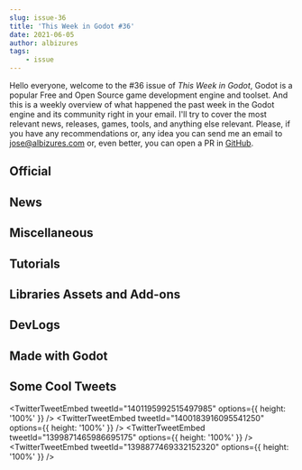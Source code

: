 ```yaml
---
slug: issue-36
title: 'This Week in Godot #36'
date: 2021-06-05
author: albizures
tags:
	- issue
---
```


Hello everyone, welcome to the #36 issue of _This Week in Godot_, Godot is a popular Free and Open Source game development engine and toolset. And this is a weekly overview of what happened the past week in the Godot engine and its community right in your email. I'll try to cover the most relevant news, releases, games, tools, and anything else relevant. Please, if you have any recommendations or, any idea you can send me an email to jose@albizures.com or, even better, you can open a PR in [GitHub](https://github.com/albizures/ThisWeekInGodot).

## Official

<Card
	author="Godot Engine"
	link="https://godotengine.org/article/gdscript-progress-report-feature-complete-40"
	section="Official"
	label="GDScript progress report: Feature-complete for 4.0"
	description="GDScript is now feature-complete for the upcoming Godot 4.0 version. This article goes through the last bits that were added: typed arrays, lambda functions, builtin static methods, plus a few extra changes for optimization and bug-fixing."
	publisher="Godot Engine"
	icon="https://godotengine.org/themes/godotengine/assets/favicon.png"
	cover="https://godotengine.org/storage/app/uploads/public/60b/4f2/b0a/60b4f2b0a8130694314324.png"
	date="2021-06-02T09:00:00.000Z"
/>

<Card
	author="Godot Engine"
	link="https://godotengine.org/article/submissions-open-godot-2021-showreel"
	section="Official"
	label="Submissions open for Godot 2021 showreel"
	description="Does your Godot-made game or tool (published or work in progress) make you proud? Would you like to showcase it in the upcoming 2021 showreel? Please send us a short video of it!"
	publisher="Godot Engine"
	icon="https://godotengine.org/themes/godotengine/assets/favicon.png"
	cover="https://godotengine.org/storage/app/uploads/public/60b/4ee/cfb/60b4eecfbcad8996217557.png"
	date="2021-05-31T09:00:00.000Z"
/>

## News

<Card
	author="gotm.io"
	link="https://gotm.io/about/gpp"
	section="News"
	label="Introducing: Gotm Publishing Program"
	description="Read about gotm.io’s own publishing program, which can get your game published on Nintendo Switch"
	publisher="gotm.io"
	icon="https://gotm.io/icons/icon-512x512.png?v=3bcf1e44fdc2e6003d542d862e4856a7"
	cover="https://gotm.io/static/icon2-512-2f6a9604360bfa784629182c10914e98.png"
/>

<Card
	author="Richard Hörnig"
	link="https://store.steampowered.com/app/1395270/Haiki/"
	section="News"
	label="Haiki is now in Early Access on Steam"
	description="Haiki is the BRUTAL precision platformer where decapitation is just the beginning! Dive head-first into four worlds of colour-switching, laser-dodging, lightning-fast action. Haiki is the platformer where you don’t need a body to get ahead."
	publisher="STEAM"
	icon="https://store.steampowered.com/favicon.ico"
	cover="https://cdn.cloudflare.steamstatic.com/steam/apps/1395270/capsule_616x353.jpg?t=1622649775"
	date="2021-06-02T09:00:00.000Z"
/>

<Card
	author="gogodotjam"
	link="https://twitter.com/gogodotjam/status/1399924396836413440"
	section="News"
	label="GoGodotJam needs your feedback!"
	description=""
	publisher="Twitter"
	icon="https://abs.twimg.com/responsive-web/client-web/icon-ios.b1fc7275.png"
	cover="https://pbs.twimg.com/profile_images/1390034269381304321/pBfee1m1_400x400.jpg"
/>

## Miscellaneous

<Card
	author="Goat Makes Games"
	link="https://youtu.be/kyFj365LJmg"
	section="Miscellaneous"
	label="Playing GoGodot Jam Games! #1"
	description="Playing GoGodot Jam Submissions!Going to play as many as I can before submissions are over. Then I’ll play the top rated when voting is over so subscribe to ..."
	publisher="YouTube"
	icon="https://www.youtube.com/s/desktop/79946f8f/img/favicon_144x144.png"
	cover="https://i.ytimg.com/vi/kyFj365LJmg/maxresdefault.jpg"
	date="2021-06-02T00:00:00.000Z"
/>

<Card
	author="TimKrief IndieDev"
	link="https://youtu.be/BJj35jO6t8E"
	section="Miscellaneous"
	label="Crowd Simulation made with Godot Engine - 1000 Subscribers Special"
	description="One year ago I started sharing weekly devlog videos, since then, a lot have changed, and you’re now more than 1000 to be subscribed on my youtube channel ! I..."
	publisher="YouTube"
	icon="https://www.youtube.com/s/desktop/79946f8f/img/favicon_144x144.png"
	cover="https://i.ytimg.com/vi/BJj35jO6t8E/maxresdefault.jpg"
	date="2021-05-31T00:00:00.000Z"
/>

<Card
	author="CodingKaiju"
	link="https://youtu.be/321vj_SexL0"
	section="Miscellaneous"
	label="Godot Needs 3D Artists!"
	description=""
	publisher="YouTube"
	icon="https://www.youtube.com/s/desktop/79946f8f/img/favicon_144x144.png"
	cover="https://i.ytimg.com/vi/321vj_SexL0/maxresdefault.jpg"
	date="2021-06-02T00:00:00.000Z"
/>

<Card
	author="Ombarus"
	link="https://youtu.be/lVcg1hfMVCo"
	section="Miscellaneous"
	label="Should you use C# with Godot?"
	description="I’ve been working with Godot in C# for the past couple of months and here are all the Tips and Tricks you need to know!Also check out the game I’m currently ..."
	publisher="YouTube"
	icon="https://www.youtube.com/s/desktop/79946f8f/img/favicon_144x144.png"
	cover="https://i.ytimg.com/vi/lVcg1hfMVCo/maxresdefault.jpg"
	date="2021-06-04T00:00:00.000Z"
/>

<Card
	author="John Ivess"
	link="https://youtu.be/SDUoG7zClV4"
	section="Miscellaneous"
	label="Playing Your #gogodotjam Submissions!"
	description="Hi there! GoGodotJam has successfully ended, and it’s voting time!I will be one of the co-organizers who will also stream the submissions playing.GoGodotJam ..."
	publisher="YouTube"
	icon="https://www.youtube.com/s/desktop/79946f8f/img/favicon_144x144.png"
	cover="https://i.ytimg.com/vi/SDUoG7zClV4/maxresdefault.jpg"
	date="2021-06-03T00:00:00.000Z"
/>

<Card
	author="Redefine Gamedev"
	link="https://youtu.be/3kLr7VdwR9c"
	section="Miscellaneous"
	label="Jonas Tyroller Interview – The Indie Dream #GoGodotJam"
	description=""
	publisher="YouTube"
	icon="https://www.youtube.com/s/desktop/79946f8f/img/favicon_144x144.png"
	cover="https://i.ytimg.com/vi/3kLr7VdwR9c/maxresdefault.jpg"
	date="2021-05-31T00:00:00.000Z"
/>

<Card
	author="Canopy Games"
	link="https://youtu.be/ItKVnA91FHI"
	section="Miscellaneous"
	label="The 90 Minute Game Challenge! #GoGodotJam"
	description="Join Mikey and Yann as we attempt to make a very simple game in 90 minutes as part of the GoGodot Game Jam!"
	publisher="YouTube"
	icon="https://www.youtube.com/s/desktop/79946f8f/img/favicon_144x144.png"
	cover="https://i.ytimg.com/vi/ItKVnA91FHI/maxresdefault.jpg"
	date="2021-06-01T00:00:00.000Z"
/>

<Card
	author="Gonzalo Gutiérrez"
	link="https://godotes.com/issues/go-godot/"
	section="Miscellaneous"
	label="Go Godot and #PitchYaGame"
	description="The largest Godot jam ever with 181 entries and a solid contender for the PitchYaGame in Lila’s Sky Ark"
	publisher="Godot Notes"
	icon="https://godotes.com/content/images/2020/12/GodotesLogo2-3.svg"
	cover="https://godotes.com/content/images/2021/01/GodotesLogo2.png"
	date="2021-06-04T23:18:59.000Z"
/>

## Tutorials

<Card
	author="Tutorial Geeks"
	link="https://youtu.be/1XXLyk5A-Tg"
	section="Tutorials"
	label="Godot 3 - Simple technique to create cool 3D effects"
	description="Create cool effects in Godot using Blender !!~Sorry for poor quality~Sorry for not making part 4 of my other series, I am super Lazy :/"
	publisher="YouTube"
	icon="https://www.youtube.com/s/desktop/79946f8f/img/favicon_144x144.png"
	cover="https://i.ytimg.com/vi/1XXLyk5A-Tg/maxresdefault.jpg"
	date="2018-09-22T00:00:00.000Z"
/>

<Card
	author="Tom Langwaldt"
	link="https://youtu.be/gcft7kF3lYk"
	section="Tutorials"
	label="Godot PBR tutorial - Blender 2.93"
	description="How to setup a PBR model in Blender 2.93 to import into Godot 3.3.2 using the GLTF file format."
	publisher="YouTube"
	icon="https://www.youtube.com/s/desktop/79946f8f/img/favicon_144x144.png"
	cover="https://i.ytimg.com/vi/gcft7kF3lYk/hqdefault.jpg"
	date="2021-06-03T00:00:00.000Z"
/>

<Card
	author="NovemberDev"
	link="https://youtu.be/V6d_Y0o6AJU"
	section="Tutorials"
	label="How to make an endless runner in 3D with Object Pooling | Full Godot Source Code"
	description="This video is a tutorial on how to make an endless runner in the Godot Enginewith advanced techniques such as toolscripts and object pooling.The full game te..."
	publisher="YouTube"
	icon="https://www.youtube.com/s/desktop/79946f8f/img/favicon_144x144.png"
	cover="https://i.ytimg.com/vi/V6d_Y0o6AJU/maxresdefault.jpg"
	date="2021-06-04T00:00:00.000Z"
/>

<Card
	author="Gamedevboi"
	link="https://youtu.be/r4HPatg5KHc"
	section="Tutorials"
	label="FPS Character controller in 5 minutes with Godot"
	description=""
	publisher="YouTube"
	icon="https://www.youtube.com/s/desktop/79946f8f/img/favicon_144x144.png"
	cover="https://i.ytimg.com/vi/r4HPatg5KHc/maxresdefault.jpg"
	date="2021-06-03T00:00:00.000Z"
/>

<Card
	author="KryperDev"
	link="https://youtu.be/dNb0L2hu3m0"
	section="Tutorials"
	label="How to create destructable TileMap with Sprite chunking in Godot"
	description="Easy way to create amazing destruction efffect for your tileset. Easy to expand and modify."
	publisher="YouTube"
	icon="https://www.youtube.com/s/desktop/79946f8f/img/favicon_144x144.png"
	cover="https://i.ytimg.com/vi/dNb0L2hu3m0/maxresdefault.jpg"
	date="2021-06-02T00:00:00.000Z"
/>

<Card
	author="jmbiv"
	link="https://youtu.be/kIXu5LYYxRw"
	section="Tutorials"
	label="How to Make Great Animations For Game Jams in Godot"
	description="For game jams, you are often stuck using art that either doesn’t have great animations, or doesn’t have animations that fit the game you are making for the g..."
	publisher="YouTube"
	icon="https://www.youtube.com/s/desktop/79946f8f/img/favicon_144x144.png"
	cover="https://i.ytimg.com/vi/kIXu5LYYxRw/maxresdefault.jpg"
	date="2021-06-01T00:00:00.000Z"
/>

<Card
	author="picster"
	link="https://youtu.be/2BsAtqYsec8"
	section="Tutorials"
	label="How to make moving Neon Trails in Godot - godotorial #01"
	description="In this new series “godotorial” I want to make really short, quick tutorials that will cover pretty specific things without making this big tour that I usual..."
	publisher="YouTube"
	icon="https://www.youtube.com/s/desktop/79946f8f/img/favicon_144x144.png"
	cover="https://i.ytimg.com/vi/2BsAtqYsec8/hqdefault.jpg"
	date="2021-05-31T00:00:00.000Z"
/>

<Card
	author="Gawe Game"
	link="https://youtu.be/tsFVc7MGOUE"
	section="Tutorials"
	label="Membuat Musuh Gerak Ke Kiri dan Kanan - Bagian #9: Gawe Game Platformer 2D"
	description="Video ke-9 dari seri tutorial pembuatan game platformer 2D dengan Godot"
	publisher="YouTube"
	icon="https://www.youtube.com/s/desktop/79946f8f/img/favicon_144x144.png"
	cover="https://i.ytimg.com/vi/tsFVc7MGOUE/hqdefault.jpg"
	date="2021-05-22T00:00:00.000Z"
/>

<Card
	author="This Is Vini"
	link="https://youtu.be/jcLlpylYeyw"
	section="Tutorials"
	label="How to use Clyde Dialogue in Godot"
	description="Clyde is a language for writing game dialogues. In this video I go through how to use it in Godot."
	publisher="YouTube"
	icon="https://www.youtube.com/s/desktop/79946f8f/img/favicon_144x144.png"
	cover="https://i.ytimg.com/vi/jcLlpylYeyw/maxresdefault.jpg"
	date="2021-06-03T00:00:00.000Z"
/>

<Card
	author="Arkeve"
	link="https://youtu.be/UwkvvFtOyiQ"
	section="Tutorials"
	label="Make a Pokemon Game in Godot - Menu & Transitioning to Party Screen (#9)"
	description="Tutorial series on how to make game like Pokémon in Godot. This video we’ll add menu UI and start on the pokemon party screen."
	publisher="YouTube"
	icon="https://www.youtube.com/s/desktop/79946f8f/img/favicon_144x144.png"
	cover="https://i.ytimg.com/vi/UwkvvFtOyiQ/maxresdefault.jpg"
	date="2021-06-05T00:00:00.000Z"
/>

<Card
	author="Pixelipy"
	link="https://youtu.be/RXIRkou021U"
	section="Tutorials"
	label="How to Make Water with Dynamic Waves! - Godot Tutorial #1"
	description="Tutorial #1 - Water 2D In this tutorial, we will learn how to make a totally responsive water body, with dynamic wave spreading and all sorts of customizat..."
	publisher="YouTube"
	icon="https://www.youtube.com/s/desktop/79946f8f/img/favicon_144x144.png"
	cover="https://i.ytimg.com/vi/RXIRkou021U/maxresdefault.jpg"
	date="2021-06-01T00:00:00.000Z"
/>

<Card
	author="Mitch Makes Things"
	link="https://youtu.be/yLNAXHUJx0U"
	section="Tutorials"
	label="Godot C# 3D Project Part 1: Intro"
	description="Come along with me as we work through a 3D project in Godot, writing all our code in C#. We’ll cover a bunch of interaction stuff, mess with physics, and mak..."
	publisher="YouTube"
	icon="https://www.youtube.com/s/desktop/79946f8f/img/favicon_144x144.png"
	cover="https://i.ytimg.com/vi/yLNAXHUJx0U/hqdefault.jpg"
	date="2021-05-31T00:00:00.000Z"
/>

<Card
	author="Mitch Makes Things"
	link="https://youtu.be/UiJs5v9Cjgk"
	section="Tutorials"
	label="Getting started with C# in Godot"
	description="Lets do some Gamedev!This video is a quick walkthrough of the steps you need to take to get Godot set up to work with C# scripting."
	publisher="YouTube"
	icon="https://www.youtube.com/s/desktop/79946f8f/img/favicon_144x144.png"
	cover="https://i.ytimg.com/vi/UiJs5v9Cjgk/maxresdefault.jpg"
	date="2021-06-02T00:00:00.000Z"
/>

<Card
	author="PlayWithFurcifer"
	link="https://youtu.be/NxiJTU_Vy5A"
	section="Tutorials"
	label="How To Create Diablo-like Particles - Godot Engine Tutorial"
	description="In this tutorial, we show you how to create cool particle spell effects using a fragment shader."
	publisher="YouTube"
	icon="https://www.youtube.com/s/desktop/79946f8f/img/favicon_144x144.png"
	cover="https://i.ytimg.com/vi/NxiJTU_Vy5A/maxresdefault.jpg"
	date="2021-05-30T00:00:00.000Z"
/>

## Libraries Assets and Add-ons

<Card
	author="GodotVR"
	link="https://github.com/GodotVR/godot_openxr"
	section="Libraries Assets and Add-ons"
	label="GDNative driver for OpenXR"
	description="OpenXR drivers for the Godot Game Engine"
	publisher="GitHub"
	icon="https://github.com/windows-tile.png"
	cover="https://opengraph.githubassets.com/b534e231f2c4784c03a33790eb1579a36a8e09f90389a6fbde6e7b2feeaf75ca/GodotVR/godot_openxr"
	date="2021-05-15T09:00:00.000Z"
/>

<Card
	author="Aleksandar Popovic"
	link="https://youtu.be/SATQEhvU0iU"
	section="Libraries Assets and Add-ons"
	label="Godot Shaders Blur And Unblur Sprite Free Download"
	description="This is a very useful Godot shader, which blurs and unblurs itself, can be used in a variety of gaming situations, and ..."
	publisher="YouTube"
	icon="https://www.youtube.com/s/desktop/79946f8f/img/favicon_144x144.png"
	cover="https://i.ytimg.com/vi/SATQEhvU0iU/maxresdefault.jpg"
	date="2021-06-04T00:00:00.000Z"
/>

<Card
	author="snesmocha"
	link="https://godotshaders.com/shader/rgb-offset-shader-v2/"
	section="Libraries Assets and Add-ons"
	label="rgb offset shader v2"
	description="i decided to go back and fix the offset system..."
	publisher="Godot Shaders"
	icon="https://godotshaders.com/wp-content/uploads/2021/01/favicon.png"
	cover="https://godotshaders.com/wp-content/uploads/2021/01/newest-shader.png"
	date="2021-06-03T18:18:51.000Z"
/>

<Card
	author="Ahopness"
	link="https://godotshaders.com/shader/hoperamp/"
	section="Libraries Assets and Add-ons"
	label="HopeRamp"
	description="KinoRamp adaptation from Unity’s HLSL to Godot’s GLSL."
	publisher="Godot Shaders"
	icon="https://godotshaders.com/wp-content/uploads/2021/01/favicon.png"
	cover="http://godotshaders.com/wp-content/uploads/2021/01/Sem-titulo.png"
	date="2021-06-02T16:34:11.000Z"
/>

<Card
	author="fractilegames"
	link="https://godotengine.org/asset-library/asset/965"
	section="Libraries Assets and Add-ons"
	label="Minimal Wavefront OBJ mesh exporter"
	description="Minimal Wavefront OBJ mesh geometry exporter script."
	publisher="Godot Asset Library"
	icon="https://godotengine.org/themes/godotengine/assets/favicon.png"
	cover="https://raw.githubusercontent.com/fractilegames/godot-obj-export/main/icon.png"
	date="2021-05-30"
/>

<Card
	author="brass_phoenix"
	link="https://godotengine.org/asset-library/asset/779"
	section="Libraries Assets and Add-ons"
	label="Horizontal Flow Container"
	description="A container that lays out it's children on a horizontal row according to their minimum sizes."
	publisher="Godot Asset Library"
	icon="https://godotengine.org/themes/godotengine/assets/favicon.png"
	cover="https://raw.githubusercontent.com/Wcubed/horizontal_flow_container/main/icon.png"
	date="2021-06-01"
/>

## DevLogs

<Card
	author="Diego Ferrari Bruno"
	link="https://youtu.be/IlA-q4JbH18"
	section="DevLogs"
	label="What is Angelica? 35 days of development video."
	description="This is 1 month (a little bit more) of Angelica Development."
	publisher="YouTube"
	icon="https://www.youtube.com/s/desktop/79946f8f/img/favicon_144x144.png"
	cover="https://i.ytimg.com/vi/IlA-q4JbH18/maxresdefault.jpg"
	date="2021-06-02T00:00:00.000Z"
/>

<Card
	author="NeotoonDev"
	link="https://youtu.be/rDaNtBYchb8"
	section="DevLogs"
	label="Creating 'a superhero game'. A Game Jam Devlog - Godot"
	description="What do you expect from playing a superhero game? yeah you’re the hero but not on this one."
	publisher="YouTube"
	icon="https://www.youtube.com/s/desktop/79946f8f/img/favicon_144x144.png"
	cover="https://i.ytimg.com/vi/rDaNtBYchb8/maxresdefault.jpg"
	date="2021-06-02T00:00:00.000Z"
/>

<Card
	author="Developing 4X"
	link="https://youtu.be/UOjFIFiBrI4"
	section="DevLogs"
	label="Free Market Economics in Space? - 4X Devlog [1]"
	description="How do market interactions work in my game? Watch to find out, along with the progress I’ve made over the past two week..."
	publisher="YouTube"
	icon="https://www.youtube.com/s/desktop/79946f8f/img/favicon_144x144.png"
	cover="https://i.ytimg.com/vi/UOjFIFiBrI4/hqdefault.jpg"
	date="2021-06-02T00:00:00.000Z"
/>

<Card
	author="itsbreakfast"
	link="https://youtu.be/b5jymU_9Hqk"
	section="DevLogs"
	label="Remaking My Favorite Neopets Game in a Week - Devlog"
	description="try the game for free on itch.io!"
	publisher="YouTube"
	icon="https://www.youtube.com/s/desktop/79946f8f/img/favicon_144x144.png"
	cover="https://i.ytimg.com/vi/b5jymU_9Hqk/maxresdefault.jpg"
	date="2021-06-01T00:00:00.000Z"
/>

<Card
	author="Nathan Hoad"
	link="https://youtu.be/CZV9aNiZdRs"
	section="DevLogs"
	label="Devlog: Saving time by reusing behaviour states."
	description="As a follow up to my last video I talk more about using finite state machines for NPC behaviour and how, if you do it right, it can make sharing behaviours b..."
	publisher="YouTube"
	icon="https://www.youtube.com/s/desktop/79946f8f/img/favicon_144x144.png"
	cover="https://i.ytimg.com/vi/CZV9aNiZdRs/maxresdefault.jpg"
	date="2021-05-31T00:00:00.000Z"
/>

<Card
	author="ViperV"
	link="https://youtu.be/Ks2O12cmTFk"
	section="DevLogs"
	label="Forbidden Arms: Bloodlust - From Flash to Godot Devlog"
	description="Now updated with world map and a simple town. Just needed these things working and it should be easy to populate.If you want to try the game, head over here:..."
	publisher="YouTube"
	icon="https://www.youtube.com/s/desktop/79946f8f/img/favicon_144x144.png"
	cover="https://i.ytimg.com/vi/Ks2O12cmTFk/hqdefault.jpg"
	date="2021-05-30T00:00:00.000Z"
/>

## Made with Godot

<Card
	author="AgeX 005"
	link="https://youtu.be/0xBURdfxw7o"
	section="Made with Godot"
	label="Godot rhythmic game - Bass Ship"
	description="This is a small project created with the Godot game engine."
	publisher="YouTube"
	icon="https://www.youtube.com/s/desktop/79946f8f/img/favicon_144x144.png"
	cover="https://i.ytimg.com/vi/0xBURdfxw7o/maxresdefault.jpg"
	date="2021-06-02T00:00:00.000Z"
/>

<Card
	author="nightshiftdev"
	link="https://nightshiftdev.itch.io/flower-shop"
	section="Made with Godot"
	label="Flower Shop"
	description="Keep your shop running and your plants alive"
	publisher="itch.io"
	icon="https://img.itch.zone/aW1nLzYwOTc2NTkucG5n/32x32%23/hiJmwA.png"
	cover="https://img.itch.zone/aW1nLzYwOTc2NTkucG5n/original/vDr12K.png"
	date="2021-06-03T18:08:23.115Z"
/>

<Card
	author="TimKrief IndieDev"
	link="https://youtu.be/5u5u7BiJ6zY"
	section="Made with Godot"
	label="Endless Gallery First Look - An infinite procedurally generated art expo"
	description="This is the first time I showcase this new version of my endless virtual gallery project."
	publisher="YouTube"
	icon="https://www.youtube.com/s/desktop/79946f8f/img/favicon_144x144.png"
	cover="https://i.ytimg.com/vi/5u5u7BiJ6zY/maxresdefault.jpg"
	date="2021-06-02T00:00:00.000Z"
/>

<Card
	author="hai!touch Studios"
	link="https://youtu.be/SmxQkYwzXD4"
	section="Made with Godot"
	label="Connectiles - Godot Puzzle Game Longplay [WIP]"
	description="Connectiles is a color-match puzzle game that I’m making on Godot. The gameplay will consist of matching same colored blocks, which come down in pieces that ..."
	publisher="YouTube"
	icon="https://www.youtube.com/s/desktop/79946f8f/img/favicon_144x144.png"
	cover="https://i.ytimg.com/vi/SmxQkYwzXD4/hqdefault.jpg"
	date="2021-06-04T00:00:00.000Z"
/>

<Card
	author="LLL"
	link="https://illl.itch.io/exe-cute"
	section="Made with Godot"
	label="Exe-Cute! by LLL"
	description="Edit EXE res,Compress Executable, or files in one Portable app"
	publisher="itch.io"
	icon="https://img.itch.zone/aW1nLzYxMTY3NjAucG5n/32x32%23/CyRD5H.png"
	cover="https://img.itch.zone/aW1nLzYxMTY3NjAucG5n/original/ozuvLU.png"
	date="2021-06-05T15:08:25.768Z"
/>

<Card
	author="samsface"
	link="https://youtu.be/4rDQ0fht98o"
	section="Made with Godot"
	label="Space Bandit - Steam Demo Walk-through with Dev"
	description="wishlist me https://store.steampowered.com/app/1435470/Space_Bandit/"
	publisher="YouTube"
	icon="https://www.youtube.com/s/desktop/79946f8f/img/favicon_144x144.png"
	cover="https://i.ytimg.com/vi/4rDQ0fht98o/maxresdefault.jpg"
	date="2021-06-02T00:00:00.000Z"
/>

<Card
	author="neverdieboi"
	link="https://neverdieboi.itch.io/yeti"
	section="Made with Godot"
	label="YETI"
	description="Grow to shake those huge trees, to recieve true fruit!"
	publisher="itch.io"
	icon="https://img.itch.zone/aW1nLzYxMDI0ODMucG5n/32x32%23/ECkKul.png"
	cover="https://img.itch.zone/aW1nLzYxMDI0ODMucG5n/original/3SeIib.png"
	date="2021-06-05T12:08:27.817Z"
/>

<Card
	author="SRC Corp"
	link="https://youtu.be/pkperTOOTgU"
	section="Made with Godot"
	label="Floors Of Timing Gameplay - GoGodot Jam"
	description="This is the game I made for the GoGodot Jam! Hope you enjoy!"
	publisher="YouTube"
	icon="https://www.youtube.com/s/desktop/79946f8f/img/favicon_144x144.png"
	cover="https://i.ytimg.com/vi/pkperTOOTgU/hqdefault.jpg"
	date="2021-06-02T00:00:00.000Z"
/>

<Card
	author="SRC Corp"
	link="https://youtu.be/TG-0t3cUJ1A"
	section="Made with Godot"
	label="Rythm Brawl Showreel Submission - Godot Showreel 2021"
	description="This is a showcase video of Rythm Brawl for the Godot Showreel 2021."
	publisher="YouTube"
	icon="https://www.youtube.com/s/desktop/79946f8f/img/favicon_144x144.png"
	cover="https://i.ytimg.com/vi/TG-0t3cUJ1A/hqdefault.jpg"
	date="2021-06-01T00:00:00.000Z"
/>

<Card
	author="Black Pellet"
	link="https://youtu.be/CypIO7HN708"
	section="Made with Godot"
	label="Black Pellet - Claymation Style Game | Made with GODOT"
	description="Black Pellet is an open world acion-adventure video game with a claymation style to it."
	publisher="YouTube"
	icon="https://www.youtube.com/s/desktop/79946f8f/img/favicon_144x144.png"
	cover="https://i.ytimg.com/vi/CypIO7HN708/maxresdefault.jpg"
	date="2021-06-01T00:00:00.000Z"
/>

<Card
	author="Fuchsia Studios"
	link="https://fuchsia-studios.itch.io/chanterelle"
	section="Made with Godot"
	label="Chanterelle"
	description="Play in your browser"
	publisher="itch.io"
	icon="https://img.itch.zone/aW1nLzYxMDI0OTIucG5n/32x32%23/mq04qv.png"
	cover="https://img.itch.zone/aW1nLzYxMDI0OTIucG5n/original/2ZWDJD.png"
	date="2021-06-02T18:08:31.315Z"
/>

<Card
	author="deejuu"
	link="https://deejuu.itch.io/sapling"
	section="Made with Godot"
	label="Sapling"
	description="Keep your sapling alive as you race to escape the thicket."
	publisher="itch.io"
	icon="https://img.itch.zone/aW1nLzYwOTQ3NjQucG5n/32x32%23/hEtOZ0.png"
	cover="https://img.itch.zone/aW1nLzYwODY4NjIucG5n/original/q7ICTA.png"
	date="2021-06-02T18:08:32.419Z"
/>

<Card
	author="Apartment 18 Productions"
	link="https://apt18.itch.io/flyting"
	section="Made with Godot"
	label="Flyting!!"
	description="Flyting is a ritual, poetic exchange of insults practiced mainly between the 5th and 16th centuries."
	publisher="itch.io"
	icon="https://img.itch.zone/aW1nLzYwOTU5MzAucG5n/32x32%23/jTK0ST.png"
	cover="https://img.itch.zone/aW1nLzYwOTU5MzAucG5n/original/8HEpE1.png"
	date="2021-06-02T18:08:33.559Z"
/>

<Card
	author="rbtpajajakng"
	link="https://rbtpajajakng.itch.io/this-dungeon-is-pretty-dark"
	section="Made with Godot"
	label="This Dungeon is Pretty Dark"
	description="Available for Windows, Linux"
	publisher="itch.io"
	icon="https://img.itch.zone/aW1nLzYwODA5MjMucG5n/32x32%23/tDmrIi.png"
	cover="https://img.itch.zone/aW1nLzYwODA5MjMucG5n/original/9NQdrq.png"
	date="2021-05-30T18:08:34.721Z"
/>

<Card
	author="Arcane Energy"
	link="https://arcane-energy.itch.io/mergifier"
	section="Made with Godot"
	label="Mergifier"
	description="Play as a blob. Merge with other blobs to grow, or separate yourself to shrink."
	publisher="itch.io"
	icon="https://img.itch.zone/aW1nLzYxMDE2NzkucG5n/32x32%23/Ixq97i.png"
	cover="https://img.itch.zone/aW1nLzYxMDE2OTMucG5n/original/ECLI0w.png"
	date="2021-06-03T18:08:35.799Z"
/>

<Card
	author="Skinner Space"
	link="https://skinner-space.itch.io/military-conscription-simulator"
	section="Made with Godot"
	label="Military Conscription Simulator"
	description="Just waste one year of your life"
	publisher="itch.io"
	icon="https://img.itch.zone/aW1nLzYxMjczNDAucG5n/32x32%23/mc61Ea.png"
	cover="https://img.itch.zone/aW1nLzYxMjczMzkucG5n/original/v5jbSz.png"
	date="2021-06-05T17:32:36.842Z"
/>

<Card
	author="MFauzan Project"
	link="https://mfproject.itch.io/bugbot"
	section="Made with Godot"
	label="BugBot"
	description="Play in your browser"
	publisher="itch.io"
	icon="https://img.itch.zone/aW1nLzU5OTgwNDYucG5n/32x32%23/2iMwFl.png"
	cover="https://img.itch.zone/aW1nLzU5OTgwNDYucG5n/original/IRfXCP.png"
	date="2021-06-04T18:08:38.029Z"
/>

<Card
	author="rimaito"
	link="https://rimaito.itch.io/akamai"
	section="Made with Godot"
	label="Akamai"
	description="A Stealth Game for the AI and Games Jam 2021"
	publisher="itch.io"
	icon="https://img.itch.zone/aW1nLzYxMjM2MzYucG5n/32x32%23/jKGm5H.png"
	cover="https://img.itch.zone/aW1nLzYxMjM2MzYucG5n/original/kNqUXm.png"
	date="2021-06-04T22:08:39.060Z"
/>

<Card
	author="Faer"
	link="https://faer.itch.io/mining"
	section="Made with Godot"
	label="Infinite Mining Drone"
	description="Create your infinite-expansionist mining drone !"
	publisher="itch.io"
	icon="https://img.itch.zone/aW1nLzYwOTExNjkucG5n/32x32%23/a11CFR.png"
	cover="https://img.itch.zone/aW1nLzYwOTExNjkucG5n/original/rJkPth.png"
	date="2021-06-01T18:08:40.144Z"
/>

## Some Cool Tweets

<TwitterTweetEmbed tweetId="1401195992515497985" options={{ height: '100%' }} />
<TwitterTweetEmbed tweetId="1400183916095541250" options={{ height: '100%' }} />
<TwitterTweetEmbed tweetId="1399871465986695175" options={{ height: '100%' }} />
<TwitterTweetEmbed tweetId="1398877469332152320" options={{ height: '100%' }} />
